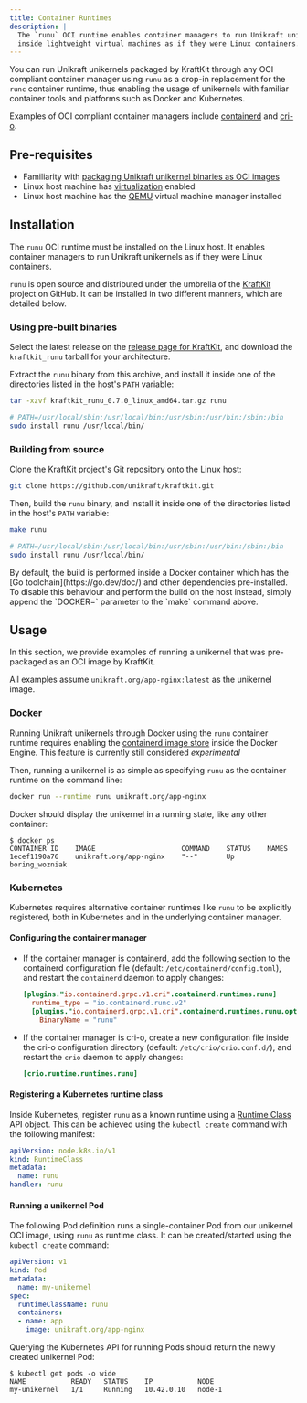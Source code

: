 ```yaml
---
title: Container Runtimes
description: |
  The `runu` OCI runtime enables container managers to run Unikraft unikernels
  inside lightweight virtual machines as if they were Linux containers.
---
```


You can run Unikraft unikernels packaged by KraftKit through any OCI compliant
container manager using `runu` as a drop-in replacement for the `runc`
container runtime, thus enabling the usage of unikernels with familiar
container tools and platforms such as Docker and Kubernetes.

Examples of OCI compliant container managers include
[containerd](https://containerd.io/) and [cri-o](https://cri-o.io/).

## Pre-requisites

- Familiarity with [packaging Unikraft unikernel binaries as OCI images](/docs/cli/packaging)
- Linux host machine has [virtualization](https://www.linux-kvm.org/) enabled
- Linux host machine has the [QEMU](https://qemu.org/) virtual machine manager installed

## Installation

The `runu` OCI runtime must be installed on the Linux host. It enables
container managers to run Unikraft unikernels as if they were Linux containers.

`runu` is open source and distributed under the umbrella of the
[KraftKit](https://github.com/unikraft/kraftkit) project on GitHub. It can be
installed in two different manners, which are detailed below.

### Using pre-built binaries

Select the latest release on the [release page for
KraftKit](https://github.com/unikraft/kraftkit/releases), and download the
`kraftkit_runu` tarball for your architecture.

Extract the `runu` binary from this archive, and install it inside one of the
directories listed in the host's `PATH` variable:

```sh
tar -xzvf kraftkit_runu_0.7.0_linux_amd64.tar.gz runu
```

```sh
# PATH=/usr/local/sbin:/usr/local/bin:/usr/sbin:/usr/bin:/sbin:/bin
sudo install runu /usr/local/bin/
```

### Building from source

Clone the KraftKit project's Git repository onto the Linux host:

```sh
git clone https://github.com/unikraft/kraftkit.git
```

Then, build the `runu` binary, and install it inside one of the directories
listed in the host's `PATH` variable:

```sh
make runu
```

```sh
# PATH=/usr/local/sbin:/usr/local/bin:/usr/sbin:/usr/bin:/sbin:/bin
sudo install runu /usr/local/bin/
```

<Info>
By default, the build is performed inside a Docker container which has the [Go
toolchain](https://go.dev/doc/) and other dependencies pre-installed. To
disable this behaviour and perform the build on the host instead, simply append
the `DOCKER=` parameter to the `make` command above.
</Info>

## Usage

In this section, we provide examples of running a unikernel that was
pre-packaged as an OCI image by KraftKit.

All examples assume `unikraft.org/app-nginx:latest` as the unikernel image.

### Docker

Running Unikraft unikernels through Docker using the `runu` container runtime
requires enabling the [containerd image
store](https://docs.docker.com/storage/containerd/) inside the Docker Engine.
This feature is currently still considered _experimental_

Then, running a unikernel is as simple as specifying `runu` as the container
runtime on the command line:

```sh
docker run --runtime runu unikraft.org/app-nginx
```

Docker should display the unikernel in a running state, like any other
container:

```console
$ docker ps
CONTAINER ID    IMAGE                     COMMAND    STATUS    NAMES
1ecef1190a76    unikraft.org/app-nginx    "--"       Up        boring_wozniak
```

### Kubernetes

Kubernetes requires alternative container runtimes like `runu` to be explicitly
registered, both in Kubernetes and in the underlying container manager.

#### Configuring the container manager

- If the container manager is containerd, add the following section to the
  containerd configuration file (default: `/etc/containerd/config.toml`), and
  restart the `containerd` daemon to apply changes:

   ```toml
   [plugins."io.containerd.grpc.v1.cri".containerd.runtimes.runu]
     runtime_type = "io.containerd.runc.v2"
     [plugins."io.containerd.grpc.v1.cri".containerd.runtimes.runu.options]
       BinaryName = "runu"
   ```

- If the container manager is cri-o, create a new configuration file inside the
  cri-o configuration directory (default: `/etc/crio/crio.conf.d/`), and
  restart the `crio` daemon to apply changes:

   ```toml
   [crio.runtime.runtimes.runu]
   ```

#### Registering a Kubernetes runtime class

Inside Kubernetes, register `runu` as a known runtime using a [Runtime
Class](https://kubernetes.io/docs/concepts/containers/runtime-class/) API
object. This can be achieved using the `kubectl create` command with the
following manifest:

```yaml
apiVersion: node.k8s.io/v1
kind: RuntimeClass
metadata:
  name: runu
handler: runu
```

#### Running a unikernel Pod

The following Pod definition runs a single-container Pod from our unikernel OCI
image, using `runu` as runtime class. It can be created/started using the
`kubectl create` command:

```yaml
apiVersion: v1
kind: Pod
metadata:
  name: my-unikernel
spec:
  runtimeClassName: runu
  containers:
  - name: app
    image: unikraft.org/app-nginx
```

Querying the Kubernetes API for running Pods should return the newly created
unikernel Pod:

```console
$ kubectl get pods -o wide
NAME           READY   STATUS    IP           NODE                
my-unikernel   1/1     Running   10.42.0.10   node-1
```
